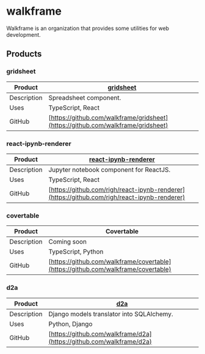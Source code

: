 # walkframe
Walkframe is an organization that provides some utilities for web development.


## Products


### gridsheet

| Product        | [gridsheet](/products/gridsheet/react/)              |
|----------------|------------------------------------------------------|
| Description    | Spreadsheet component.                               |
| Uses           | TypeScript, React                                    |
| GitHub         | [https://github.com/walkframe/gridsheet](https://github.com/walkframe/gridsheet) |


### react-ipynb-renderer

| Product        | [react-ipynb-renderer](/products/react-ipynb-renderer/) |
|----------------|------------------------------------------------------   |
| Description    | Jupyter notebook component for ReactJS.                 |
| Uses           | TypeScript, React                                       |
| GitHub         | [https://github.com/righ/react-ipynb-renderer](https://github.com/righ/react-ipynb-renderer) |


### covertable

| Product        | Covertable                                           |
|----------------|------------------------------------------------------|
| Description    | Coming soon                                          |
| Uses           | TypeScript, Python                                   |
| GitHub         | [https://github.com/walkframe/covertable](https://github.com/walkframe/covertable) |

### d2a

| Product        | [d2a](/products/d2a/)                                |
|----------------|------------------------------------------------------|
| Description    | Django models translator into SQLAlchemy.            |
| Uses           | Python, Django                                      |
| GitHub         | [https://github.com/walkframe/d2a](https://github.com/walkframe/d2a) |
